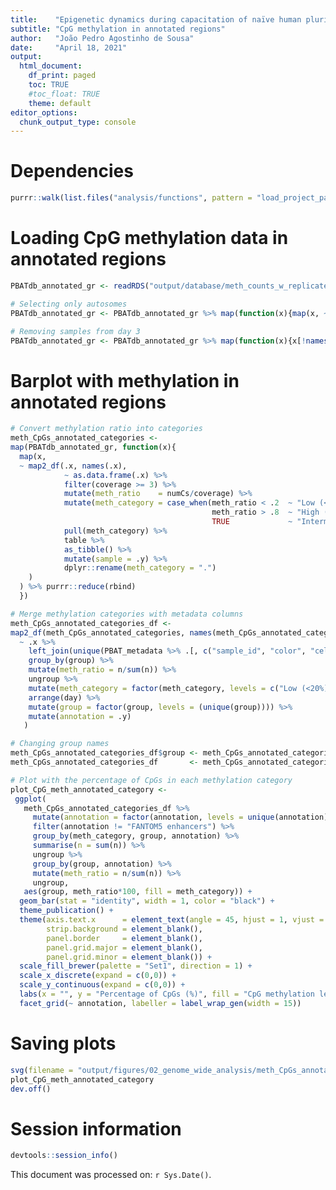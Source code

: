 ```yaml
---
title:    "Epigenetic dynamics during capacitation of naïve human pluripotent stem cells"
subtitle: "CpG methylation in annotated regions"
author:   "João Pedro Agostinho de Sousa"
date:     "April 18, 2021"
output:
  html_document:
    df_print: paged
    toc: TRUE
    #toc_float: TRUE
    theme: default
editor_options:
  chunk_output_type: console
---
```


# Dependencies
```r

purrr::walk(list.files("analysis/functions", pattern = "load_project_packages", full.names = T), source)

```

# Loading CpG methylation data in annotated regions
```r

PBATdb_annotated_gr <- readRDS("output/database/meth_counts_w_replicates_annotated_gr.rds")

# Selecting only autosomes
PBATdb_annotated_gr <- PBATdb_annotated_gr %>% map(function(x){map(x, ~ map(.x, ~ .x[seqnames(.x) %in% 1:22,]))})

# Removing samples from day 3
PBATdb_annotated_gr <- PBATdb_annotated_gr %>% map(function(x){x[!names(x) %in% c("cR-H9-EOS d3", "HNES1 d3")]})

```

# Barplot with methylation in annotated regions
```r

# Convert methylation ratio into categories
meth_CpGs_annotated_categories <-
map(PBATdb_annotated_gr, function(x){
  map(x, 
  ~ map2_df(.x, names(.x),
            ~ as.data.frame(.x) %>% 
            filter(coverage >= 3) %>%
            mutate(meth_ratio    = numCs/coverage) %>%
            mutate(meth_category = case_when(meth_ratio < .2  ~ "Low (<20%)", 
                                             meth_ratio > .8  ~ "High (>80%)", 
                                             TRUE             ~ "Intermediate (20-80%)")) %>%
            pull(meth_category) %>% 
            table %>%
            as_tibble() %>% 
            mutate(sample = .y) %>% 
            dplyr::rename(meth_category = ".")
    )
  ) %>% purrr::reduce(rbind)
  })

# Merge methylation categories with metadata columns
meth_CpGs_annotated_categories_df <- 
map2_df(meth_CpGs_annotated_categories, names(meth_CpGs_annotated_categories),
  ~ .x %>% 
    left_join(unique(PBAT_metadata %>% .[, c("sample_id", "color", "cell", "group", "day")]), by = c("sample" = "sample_id")) %>%
    group_by(group) %>%
    mutate(meth_ratio = n/sum(n)) %>%
    ungroup %>%
    mutate(meth_category = factor(meth_category, levels = c("Low (<20%)", "Intermediate (20-80%)", "High (>80%)"))) %>% 
    arrange(day) %>% 
    mutate(group = factor(group, levels = (unique(group)))) %>% 
    mutate(annotation = .y)
   )

# Changing group names
meth_CpGs_annotated_categories_df$group <- meth_CpGs_annotated_categories_df$group %>% str_replace("^H9-EOS$", "H9 Primed") %>% str_remove("-EOS")
meth_CpGs_annotated_categories_df       <- meth_CpGs_annotated_categories_df %>% mutate(group = factor(group, levels = c("HNES1 d0", "cR-H9 d0", "HNES1 d3", "cR-H9 d3", "HNES1 d10", "cR-H9 d10", "cR-H9 d20X", "cR-H9 d20E", "H9 Primed")))

# Plot with the percentage of CpGs in each methylation category
plot_CpG_meth_annotated_category <- 
 ggplot(
   meth_CpGs_annotated_categories_df %>% 
     mutate(annotation = factor(annotation, levels = unique(annotation))) %>% 
     filter(annotation != "FANTOM5 enhancers") %>% 
     group_by(meth_category, group, annotation) %>% 
     summarise(n = sum(n)) %>% 
     ungroup %>%
     group_by(group, annotation) %>% 
     mutate(meth_ratio = n/sum(n)) %>% 
     ungroup, 
   aes(group, meth_ratio*100, fill = meth_category)) +
  geom_bar(stat = "identity", width = 1, color = "black") +
  theme_publication() +
  theme(axis.text.x      = element_text(angle = 45, hjust = 1, vjust = 1, size = 10), 
        strip.background = element_blank(), 
        panel.border     = element_blank(), 
        panel.grid.major = element_blank(), 
        panel.grid.minor = element_blank()) + 
  scale_fill_brewer(palette = "Set1", direction = 1) +
  scale_x_discrete(expand = c(0,0)) + 
  scale_y_continuous(expand = c(0,0)) +
  labs(x = "", y = "Percentage of CpGs (%)", fill = "CpG methylation level") +
  facet_grid(~ annotation, labeller = label_wrap_gen(width = 15))

```

# Saving plots
```r

svg(filename = "output/figures/02_genome_wide_analysis/meth_CpGs_annotated_regions_1.svg", width = 18, height = 3.5)
plot_CpG_meth_annotated_category
dev.off()

```

# Session information
```r

devtools::session_info()

```

This document was processed on: `r Sys.Date()`.